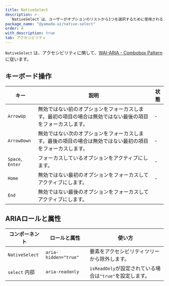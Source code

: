 ```yaml
---
title: NativeSelect
description: >-
  `NativeSelect`は、ユーザーがオプションのリストから1つを選択するために使用されるコンポーネントです。ブラウザ（ユーザーエージェント）によって提供されるネイティブなドロップダウンリストを表示します。
package_name: "@yamada-ui/native-select"
order: 4
with_description: true
tab: アクセシビリティ
---
```


`NativeSelect` は、アクセシビリティに関して、[WAI-ARIA - Combobox Pattern]("https://www.w3.org/WAI/ARIA/apg/patterns/combobox/examples/combobox-select-only/")に従います。

## キーボード操作

| キー             | 説明                                                                                                       | 状態 |
| ---------------- | ---------------------------------------------------------------------------------------------------------- | ---- |
| `ArrowUp`        | 無効ではない前のオプションをフォーカスします。最初の項目の場合は無効ではない最後の項目をフォーカスします。 | -    |
| `ArrowDown`      | 無効ではない次のオプションをフォーカスします。最後の項目の場合は無効ではない最初の項目をフォーカスします。 | -    |
| `Space`, `Enter` | フォーカスしているオプションをアクティブにします。                                                         | -    |
| `Home`           | 無効ではない最初のオプションをフォーカスしてアクティブにします。                                           | -    |
| `End`            | 無効ではない最後のオプションをフォーカスしてアクティブにします。                                           |

## ARIAロールと属性

| コンポーネント           | ロールと属性         | 使い方                                                   |
| ------------------------ | -------------------- | -------------------------------------------------------- |
| `NativeSelect`           | `aria-hidden="true"` | 要素をアクセシビリティツリーから除外します。             |
| `select` <Tag>内部</Tag> | `aria-readonly`      | `isReadOnly`が設定されている場合は`"true"`を設定します。 |
